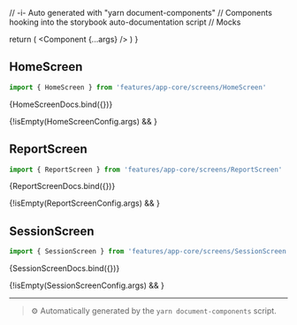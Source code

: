 // -i- Auto generated with "yarn document-components"
// Components hooking into the storybook auto-documentation script
// Mocks

<Meta title="features / app-core / screens" />

  return (
    <StoryContextProviders>
      <Component {...args} />
    </StoryContextProviders>
  )
}

## HomeScreen


```typescript
import { HomeScreen } from 'features/app-core/screens/HomeScreen'
```


<Canvas>
    <Story
        name="HomeScreen"
        args={HomeScreenConfig.args}
        argTypes={HomeScreenConfig.argTypes}
    >
      {HomeScreenDocs.bind({})}
    </Story>
</Canvas>

{!isEmpty(HomeScreenConfig.args) && <ArgsTable story="HomeScreen" />}


## ReportScreen


```typescript
import { ReportScreen } from 'features/app-core/screens/ReportScreen'
```


<Canvas>
    <Story
        name="ReportScreen"
        args={ReportScreenConfig.args}
        argTypes={ReportScreenConfig.argTypes}
    >
      {ReportScreenDocs.bind({})}
    </Story>
</Canvas>

{!isEmpty(ReportScreenConfig.args) && <ArgsTable story="ReportScreen" />}


## SessionScreen


```typescript
import { SessionScreen } from 'features/app-core/screens/SessionScreen'
```


<Canvas>
    <Story
        name="SessionScreen"
        args={SessionScreenConfig.args}
        argTypes={SessionScreenConfig.argTypes}
    >
      {SessionScreenDocs.bind({})}
    </Story>
</Canvas>

{!isEmpty(SessionScreenConfig.args) && <ArgsTable story="SessionScreen" />}





---

> ⚙️ Automatically generated by the `yarn document-components` script.

